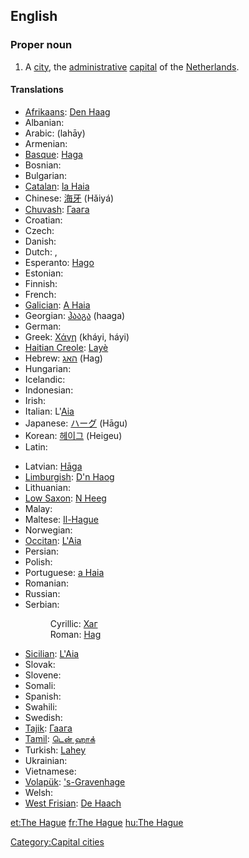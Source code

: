 {{wikipedia}}
==English==

===Proper noun===
{{en-proper noun}}

# A [[city]], the [[administrative]] [[capital]] of the [[The Netherlands|Netherlands]].

====Translations====
{{trans-top|Dutch city}}
* [[Afrikaans]]: [[Den Haag]]
* Albanian: {{t-|sq|Haga|xs=Albanian}}
* Arabic: {{Arab|[[لاهاي]]}} (lahāy) {{m}}
* Armenian: {{t-|hy|Հաագա|tr=Haaga|sc=Hayeren|xs=Armenian}}
* [[Basque]]: [[Haga]]
* Bosnian: {{t-|bs|Hag|m}}
* Bulgarian: {{t+|bg|Хага|f|sc=Cyrl}}
* [[Catalan]]: [[la Haia]] {{f}}
* Chinese: [[海牙]] (Hǎiyá)
* [[Chuvash]]: [[Гаага]]
* Croatian: {{t-|hr|Haag|m}}
* Czech: {{t-|cs|Haag|m}}
* Danish: {{t-|da|Haag}}
* Dutch: {{t+|nl|Den Haag}}, {{t-|nl|'s-Gravenhage}}
* Esperanto: [[Hago]]
* Estonian: {{t+|et|Haag}}
* Finnish: {{t-|fi|Haag}}
* French: {{t+|fr|La Haye|f}}
* [[Galician]]: [[A Haia]] {{f}}
* Georgian: [[ჰააგა]] (haaga)
* German: {{t+|de|Den Haag|m}}
* Greek: [[Χάγη]] (kháyi, háyi) {{f}}
* [[Haitian Creole]]: [[Layè]]
* Hebrew: [[האג]] (Hag)
* Hungarian: {{t+|hu|Hága}}
* Icelandic: {{t-|is|Haag}}
* Indonesian: {{t-|id|Den Haag|xs=Indonesian}}
* Irish: {{t|ga|Háig|f|alt=an Háig|xs=Irish}}
* Italian: L'[[Aia]] {{f}}
* Japanese: [[ハーグ]] (Hāgu)
* Korean: [[헤이그]] (Heigeu)
* Latin: {{t-|la|Haga|f}}
{{trans-mid}}
* Latvian: [[Hāga]]
* [[Limburgish]]: [[D'n Haog]]
* Lithuanian: {{t-|lt|Haga|xs=Lithuanian}}
* [[Low Saxon]]: [[N Heeg]]
* Malay: {{t-|ms|Den Haag|xs=Malay}}
* Maltese: [[Il-Hague]] {{m}}
* Norwegian: {{t-|no|Haag}}
* [[Occitan]]: [[L'Aia]] {{f}}
* Persian: {{fa-Arab|[[لاهه]]}}
* Polish: {{t+|pl|Haga|f}}
* Portuguese: [[a Haia]] {{f}}
* Romanian: {{t+|ro|Haga}}
* Russian: {{t-|ru|Гаага|f|tr=Gaága|sc=Cyrl}}
* Serbian:
*: Cyrillic: [[Хаг#Serbian|Хаг]] {{m}}
*: Roman: [[Hag#Serbian|Hag]] {{m}}
* [[Sicilian]]: [[L'Aia]] {{f}}
* Slovak: {{t-|sk|Haag|m}}
* Slovene: {{t+|sl|Haag|m}}
* Somali: {{t-|so|Den Haag|xs=Somali}}
* Spanish: {{t+|es|La Haya|f}}
* Swahili: {{t-|sw|Den Haag|xs=Swahili}}
* Swedish: {{t-|sv|Haag}}
* [[Tajik]]: [[Гаага]]
* [[Tamil]]: [[டென் ஹாக்]]
* Turkish: [[Lahey]]
* Ukrainian: {{t-|uk|Гаага|f|sc=Cyrl|xs=Ukrainian}}
* Vietnamese: {{t-|vi|Den Haag|xs=Vietnamese}}
* [[Volapük]]: [['s-Gravenhage]]
* Welsh: {{t-|cy|Den Haag|xs=Welsh}}
* [[West Frisian]]: [[De Haach]]
{{trans-bottom}}

[[Category:Capital cities]]

[[et:The Hague]]
[[fr:The Hague]]
[[hu:The Hague]]